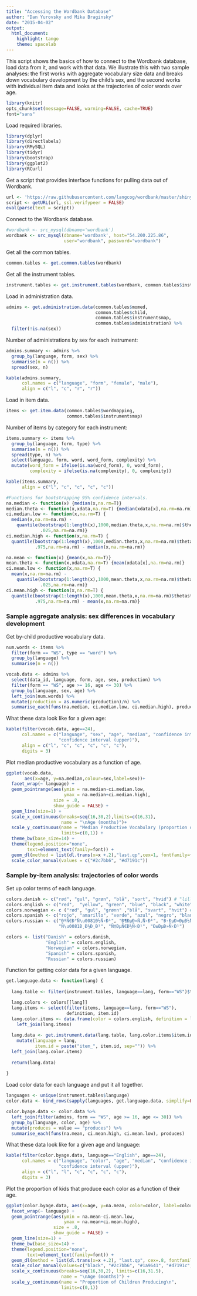 ```yaml
---
title: "Accessing the Wordbank Database"
author: "Dan Yurovsky and Mika Braginsky"
date: "2015-04-02"
output:
  html_document:
    highlight: tango
    theme: spacelab
---
```


This script shows the basics of how to connect to the Wordbank database, load data from it, and work with that data. We illustrate this with two sample analyses: the first works with aggregate vocabulary size data and breaks down vocabulary development by the child's sex, and the second works with individual item data and looks at the trajectories of color words over age.

```r
library(knitr)
opts_chunk$set(message=FALSE, warning=FALSE, cache=TRUE)
font="sans"
```

Load required libraries.
```r
library(dplyr)
library(directlabels)
library(RMySQL)
library(tidyr)
library(bootstrap)
library(ggplot2)
library(RCurl)
```

Get a script that provides interface functions for pulling data out of Wordbank.
```r
url <- 'https://raw.githubusercontent.com/langcog/wordbank/master/shiny_apps/data_loading.R'
script <- getURL(url, ssl.verifypeer = FALSE)
eval(parse(text = script))
```

Connect to the Wordbank database.
```r
#wordbank <- src_mysql(dbname='wordbank')
wordbank <- src_mysql(dbname='wordbank', host="54.200.225.86",
                      user="wordbank", password="wordbank")
```

Get all the common tables.
```r
common.tables <- get.common.tables(wordbank)
```

Get all the instrument tables.
```r
instrument.tables <- get.instrument.tables(wordbank, common.tables$instrumentsmap)
```

Load in administration data.
```r
admins <- get.administration.data(common.tables$momed,
                                  common.tables$child,
                                  common.tables$instrumentsmap,
                                  common.tables$administration) %>%
  filter(!is.na(sex))
```

Number of administrations by sex for each instrument:
```r
admins.summary <- admins %>%
  group_by(language, form, sex) %>%
  summarise(n = n()) %>%
  spread(sex, n)

kable(admins.summary,
      col.names = c("language", "form", "female", "male"),
      align = c("l", "c", "r", "r"))
```

Load in item data.
```r
items <- get.item.data(common.tables$wordmapping,
                       common.tables$instrumentsmap)
```

Number of items by category for each instrument:
```r
items.summary <- items %>%
  group_by(language, form, type) %>%
  summarise(n = n()) %>%
  spread(type, n) %>%
  select(language, form, word, word_form, complexity) %>%
  mutate(word_form = ifelse(is.na(word_form), 0, word_form),
         complexity = ifelse(is.na(complexity), 0, complexity))

kable(items.summary,
      align = c("l", "c", "c", "c", "c"))
```

```r
#Functions for bootstrapping 95% confidence intervals.
na.median <- function(x) {median(x,na.rm=T)}
median.theta <- function(x,xdata,na.rm=T) {median(xdata[x],na.rm=na.rm)}
ci.median.low <- function(x,na.rm=T) {
  median(x,na.rm=na.rm) - 
    quantile(bootstrap(1:length(x),1000,median.theta,x,na.rm=na.rm)$thetastar,
             .025,na.rm=na.rm)}
ci.median.high <- function(x,na.rm=T) {
  quantile(bootstrap(1:length(x),1000,median.theta,x,na.rm=na.rm)$thetastar,
           .975,na.rm=na.rm) - median(x,na.rm=na.rm)}

na.mean <- function(x) {mean(x,na.rm=T)}
mean.theta <- function(x,xdata,na.rm=T) {mean(xdata[x],na.rm=na.rm)}
ci.mean.low <- function(x,na.rm=T) {
  mean(x,na.rm=na.rm) - 
    quantile(bootstrap(1:length(x),1000,mean.theta,x,na.rm=na.rm)$thetastar,
             .025,na.rm=na.rm)}
ci.mean.high <- function(x,na.rm=T) {
  quantile(bootstrap(1:length(x),1000,mean.theta,x,na.rm=na.rm)$thetastar,
           .975,na.rm=na.rm) - mean(x,na.rm=na.rm)}
```

### Sample aggregate analysis: sex differences in vocabulary development

Get by-child productive vocabulary data.
```r
num.words <- items %>%
  filter(form == "WS", type == "word") %>%
  group_by(language) %>%
  summarise(n = n())

vocab.data <- admins %>%
  select(data_id, language, form, age, sex, production) %>%
  filter(form == "WS", age >= 16, age <= 30) %>%
  group_by(language, sex, age) %>%
  left_join(num.words) %>%
  mutate(production = as.numeric(production)/n) %>%
  summarise_each(funs(na.median, ci.median.low, ci.median.high), production)
```

What these data look like for a given age:
```r
kable(filter(vocab.data, age==24),
      col.names = c("language", "sex", "age", "median", "confidence interval (lower)",
                    "confidence interval (upper)"),
      align = c("l", "c", "c", "c", "c", "c"),
      digits = 3)
```

Plot median productive vocabulary as a function of age.
```r
ggplot(vocab.data,
       aes(x=age, y=na.median,colour=sex,label=sex))+
  facet_wrap(~ language) +
  geom_pointrange(aes(ymin = na.median-ci.median.low,
                      ymax = na.median+ci.median.high),
                  size = .8,
                  show_guide = FALSE) +
  geom_line(size=1) +
  scale_x_continuous(breaks=seq(16,30,2),limits=c(16,31),
                     name = "\nAge (months)")+
  scale_y_continuous(name = "Median Productive Vocabulary (proportion of total words)\n",
                     limits=c(0,1)) +
  theme_bw(base_size=14) +
  theme(legend.position="none",
        text=element_text(family=font)) +
  geom_dl(method = list(dl.trans(x=x +.2),"last.qp",cex=1, fontfamily=font)) +
  scale_color_manual(values = c("#2c7bb6", "#d7191c"))
```

### Sample by-item analysis: trajectories of color words

Set up color terms of each language.
```r
colors.danish <- c("rød", "gul", "grøn", "blå", "sort", "hvid") # "lille" "brun"
colors.english <- c("red",  "yellow", "green", "blue", "black", "white") # "orange" "brown"
colors.norwegian <- c ("rød", "gul", "grønn" ,"blå", "svart", "hvit") # "brun" "oransje"
colors.spanish <- c("rojo", "amarillo", "verde", "azul", "negro", "blanco") # "rosa" "morado"
colors.russian <- c("ÐºÑ€Ð°Ñ\u0081Ð½Ñ‹Ð¹", "Ð¶ÐµÐ»Ñ‚Ñ‹Ð¹", "Ð·ÐµÐ»ÐµÐ½Ñ‹Ð¹",
                    "Ñ\u0081Ð¸Ð½Ð¸Ð¹", "Ñ‡ÐµÑ€Ð½Ñ‹Ð¹", "Ð±ÐµÐ»Ñ‹Ð¹")

colors <- list("Danish" = colors.danish,
               "English" = colors.english,
               "Norwegian" = colors.norwegian,
               "Spanish" = colors.spanish,
               "Russian" = colors.russian)
```

Function for getting color data for a given language.
```r
get.language.data <- function(lang) {
  
  lang.table <- filter(instrument.tables, language==lang, form=="WS")$table[[1]]

  lang.colors <- colors[[lang]]
  lang.items <- select(filter(items, language==lang, form=="WS"),
                       definition, item.id)
  lang.color.items <- data.frame(color = colors.english, definition = lang.colors) %>%
    left_join(lang.items)
  
  lang.data <- get.instrument.data(lang.table, lang.color.items$item.id) %>%
    mutate(language = lang,
           item.id = paste("item_", item.id, sep="")) %>%
  left_join(lang.color.items)
  
  return(lang.data)
  
}
```

Load color data for each language and put it all together.
```r
languages <- unique(instrument.tables$language)
color.data <- bind_rows(sapply(languages, get.language.data, simplify=FALSE))

color.byage.data <- color.data %>%
  left_join(filter(admins, form == "WS", age >= 16, age <= 30)) %>%
  group_by(language, color, age) %>%
  mutate(produces = value == "produces") %>%
  summarise_each(funs(na.mean, ci.mean.high, ci.mean.low), produces)
```

What these data look like for a given age and language:
```r
kable(filter(color.byage.data, language=="English", age==24),
      col.names = c("language", "color", "age", "median", "confidence interval (lower)",
                    "confidence interval (upper)"),
      align = c("l", "l", "c", "c", "c", "c"),
      digits = 3)
```

Plot the proportion of kids that produce each color as a function of their age.
```r
ggplot(color.byage.data, aes(x=age, y=na.mean, color=color, label=color)) +
  facet_wrap(~ language) +
  geom_pointrange(aes(ymin = na.mean-ci.mean.low,
                      ymax = na.mean+ci.mean.high),
                  size = .8,
                  show_guide = FALSE) +
  geom_line(size=1) +
  theme_bw(base_size=14) +
  theme(legend.position="none",
        text=element_text(family=font)) +
  geom_dl(method = list(dl.trans(x=x +.2), "last.qp", cex=.8, fontfamily=font)) +
  scale_color_manual(values=c("black", "#2c7bb6", "#1a9641", "#d7191c", "gray87", "gold1")) +
  scale_x_continuous(breaks=seq(16,30,2), limits=c(16,31.5),
                     name = "\nAge (months)") +
  scale_y_continuous(name = "Proportion of Children Producing\n",
                     limits=c(0,1))
```